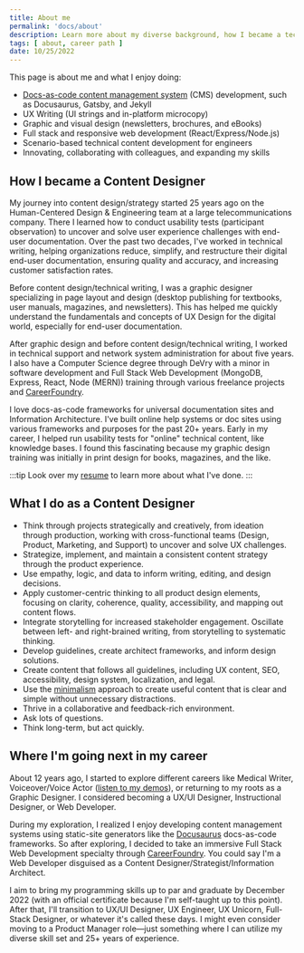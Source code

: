 ```yaml
---
title: About me
permalink: 'docs/about'
description: Learn more about my diverse background, how I became a technical writer, and where I'm next.
tags: [ about, career path ]
date: 10/25/2022
---
```


This page is about me and what I enjoy doing:
- [Docs-as-code content management system](https://docsascodepresentation.patriciamcphee.repl.co/#1) (CMS) development, such as Docusaurus, Gatsby, and Jekyll
- UX Writing (UI strings and in-platform microcopy)
- Graphic and visual design (newsletters, brochures, and eBooks)
- Full stack and responsive web development (React/Express/Node.js)
- Scenario-based technical content development for engineers 
- Innovating, collaborating with colleagues, and expanding my skills


## How I became a Content Designer
My journey into content design/strategy started 25 years ago on the Human-Centered Design & Engineering team at a large telecommunications company. There I learned how to conduct usability tests (participant observation) to uncover and solve user experience challenges with end-user documentation. Over the past two decades, I've worked in technical writing, helping organizations reduce, simplify, and restructure their digital end-user documentation, ensuring quality and accuracy, and increasing customer satisfaction rates.

Before content design/technical writing, I was a graphic designer specializing in page layout and design (desktop publishing for textbooks, user manuals, magazines, and newsletters). This has helped me quickly understand the fundamentals and concepts of UX Design for the digital world, especially for end-user documentation.

After graphic design and before content design/technical writing, I worked in technical support and network system administration for about five years. I also have a Computer Science degree through DeVry with a minor in software development and Full Stack Web Development (MongoDB, Express, React, Node (MERN)) training through various freelance projects and [CareerFoundry](https://careerfoundry.com/en/courses/become-a-web-developer/?hsa_mt=p&hsa_ad=&hsa_ver=3&hsa_tgt=kwd-71400272294570:loc-190&hsa_net=adwords&hsa_grp=1142393539690917&hsa_src=o&hsa_cam=1598884287&hsa_acc=1437185464&hsa_kw=careerfoundry%20web%20development&msclkid=93af5a0aa51d19d51856395413571273&utm_source=bing&utm_medium=cpc&utm_campaign=BR_ALL_gEN_cXX&utm_term=careerfoundry%20web%20development&utm_content=Dev_careerfoundry).

I love docs-as-code frameworks for universal documentation sites and Information Architecture. I've built online help systems or doc sites using various frameworks and purposes for the past 20+ years. Early in my career, I helped run usability tests for "online" technical content, like knowledge bases. I found this fascinating because my graphic design training was initially in print design for books, magazines, and the like. 



:::tip
Look over my [resume](resume.mdx) to learn more about what I've done.
:::

## What I do as a Content Designer

- Think through projects strategically and creatively, from ideation through production, working with cross-functional teams (Design, Product, Marketing, and Support) to uncover and solve UX challenges.
- Strategize, implement, and maintain a consistent content strategy through the product experience.
- Use empathy, logic, and data to inform writing, editing, and design decisions.
- Apply customer-centric thinking to all product design elements, focusing on clarity, coherence, quality, accessibility, and mapping out content flows.
- Integrate storytelling for increased stakeholder engagement. Oscillate between left- and right-brained writing, from storytelling to systematic thinking.
- Develop guidelines, create architect frameworks, and inform design solutions.
- Create content that follows all guidelines, including UX content, SEO, accessibility, design system, localization, and legal.
- Use the [minimalism](https://everypageispageone.com/2013/07/02/what-is-minimalism/) approach to create useful content that is clear and simple without unnecessary distractions.
- Thrive in a collaborative and feedback-rich environment.
- Ask lots of questions.
- Think long-term, but act quickly.


## Where I'm going next in my career

About 12 years ago, I started to explore different careers like Medical Writer, Voiceover/Voice Actor ([listen to my demos](https://soundcloud.com/patriciamcphee/sets/voiceover-demos)), or returning to my roots as a Graphic Designer. I considered becoming a UX/UI Designer, Instructional Designer, or Web Developer.   

During my exploration, I realized I enjoy developing content management systems using static-site generators like the [Docusaurus](https://docusaurus.io/docs) docs-as-code frameworks. So after exploring, I decided to take an immersive Full Stack Web Development specialty through [CareerFoundry](https://careerfoundry.com/en/courses/become-a-web-developer/). You could say I'm a Web Developer disguised as a Content Designer/Strategist/Information Architect.

I aim to bring my programming skills up to par and graduate by December 2022 (with an official certificate because I'm self-taught up to this point). After that, I'll transition to UX/UI Designer, UX Engineer, UX Unicorn, Full-Stack Designer, or whatever it's called these days. I might even consider moving to a Product Manager role—just something where I can utilize my diverse skill set and 25+ years of experience.